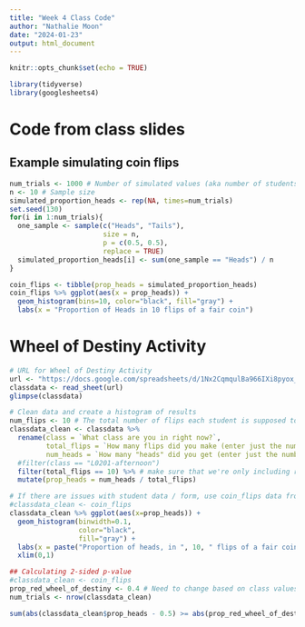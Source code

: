 ```yaml
---
title: "Week 4 Class Code"
author: "Nathalie Moon"
date: "2024-01-23"
output: html_document
---
```


```r
knitr::opts_chunk$set(echo = TRUE)
```


```r
library(tidyverse)
library(googlesheets4)
```



# Code from class slides

## Example simulating coin flips
```r
num_trials <- 1000 # Number of simulated values (aka number of students flipping 10 coins each)
n <- 10 # Sample size
simulated_proportion_heads <- rep(NA, times=num_trials)
set.seed(130)
for(i in 1:num_trials){
  one_sample <- sample(c("Heads", "Tails"), 
                       size = n, 
                       p = c(0.5, 0.5),
                       replace = TRUE)
  simulated_proportion_heads[i] <- sum(one_sample == "Heads") / n
}

coin_flips <- tibble(prop_heads = simulated_proportion_heads)
coin_flips %>% ggplot(aes(x = prop_heads)) +
  geom_histogram(bins=10, color="black", fill="gray") +
  labs(x = "Proportion of Heads in 10 flips of a fair coin")
```


# Wheel of Destiny Activity
```r
# URL for Wheel of Destiny Activity
url <- "https://docs.google.com/spreadsheets/d/1Nx2CqmqulBa966IXi8pyox_8qkocewD9L1jf-llut_4/edit?usp=sharing"
classdata <- read_sheet(url)
glimpse(classdata)

# Clean data and create a histogram of results
num_flips <- 10 # The total number of flips each student is supposed to do
classdata_clean <- classdata %>%
  rename(class = `What class are you in right now?`,
         total_flips = `How many flips did you make (enter just the number, no quotation marks or extra symbols)?`,
         num_heads = `How many "heads" did you get (enter just the number, no quotation marks or extra symbols)?`) %>%
  #filter(class == "L0201-afternoon")
  filter(total_flips == 10) %>% # make sure that we're only including responses where the students did the right number of flips
  mutate(prop_heads = num_heads / total_flips)

# If there are issues with student data / form, use coin_flips data from below
#classdata_clean <- coin_flips
classdata_clean %>% ggplot(aes(x=prop_heads)) +
  geom_histogram(binwidth=0.1, 
                 color="black",
                 fill="gray") +
  labs(x = paste("Proportion of heads, in ", 10, " flips of a fair coin", sep="")) +
  xlim(0,1)

## Calculating 2-sided p-value
#classdata_clean <- coin_flips
prop_red_wheel_of_destiny <- 0.4 # Need to change based on class values
num_trials <- nrow(classdata_clean)

sum(abs(classdata_clean$prop_heads - 0.5) >= abs(prop_red_wheel_of_destiny - 0.5)) / num_trials
```


